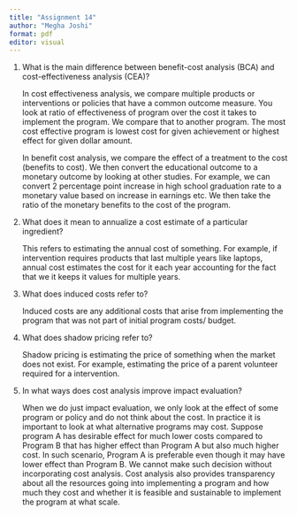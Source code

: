 ```yaml
---
title: "Assignment 14"
author: "Megha Joshi"
format: pdf
editor: visual
---
```


1.  What is the main difference between benefit-cost analysis (BCA) and cost-effectiveness analysis (CEA)?

    In cost effectiveness analysis, we compare multiple products or interventions or policies that have a common outcome measure. You look at ratio of effectiveness of program over the cost it takes to implement the program. We compare that to another program. The most cost effective program is lowest cost for given achievement or highest effect for given dollar amount.

    In benefit cost analysis, we compare the effect of a treatment to the cost (benefits to cost). We then convert the educational outcome to a monetary outcome by looking at other studies. For example, we can convert 2 percentage point increase in high school graduation rate to a monetary value based on increase in earnings etc. We then take the ratio of the monetary benefits to the cost of the program.

2.  What does it mean to annualize a cost estimate of a particular ingredient?

    This refers to estimating the annual cost of something. For example, if intervention requires products that last multiple years like laptops, annual cost estimates the cost for it each year accounting for the fact that we it keeps it values for multiple years.

3.  What does induced costs refer to?

    Induced costs are any additional costs that arise from implementing the program that was not part of initial program costs/ budget.

4.  What does shadow pricing refer to?

    Shadow pricing is estimating the price of something when the market does not exist. For example, estimating the price of a parent volunteer required for a intervention.

5.  In what ways does cost analysis improve impact evaluation?

    When we do just impact evaluation, we only look at the effect of some program or policy and do not think about the cost. In practice it is important to look at what alternative programs may cost. Suppose program A has desirable effect for much lower costs compared to Program B that has higher effect than Program A but also much higher cost. In such scenario, Program A is preferable even though it may have lower effect than Program B. We cannot make such decision without incorporating cost analysis. Cost analysis also provides transparency about all the resources going into implementing a program and how much they cost and whether it is feasible and sustainable to implement the program at what scale.
